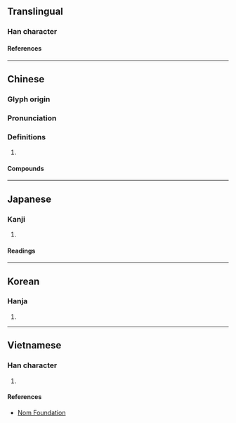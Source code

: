{{also|岖}}
{{character info}}
==Translingual==

===Han character===
{{Han char|rn=46|rad=山|as=11|sn=14|four=21716|canj=USRR|ids=⿰山區}}

====References====
{{Han ref|kx=0318.430|dkj=08426|dj=0619.100|hdz=10793.090|uh=5D87}}

----

==Chinese==
{{zh-forms|s=岖}}

===Glyph origin===
{{Han etym}}

===Pronunciation===
{{zh-pron
|m=qū
|c=keoi1
|mn=khu
|mc=y
|oc=y
|cat=
}}

===Definitions===
{{zh-hanzi}}

# {{zh-only|崎嶇|[[rugged]], [[rough]]|嶇嶔|[[steep]], [[sheer]]}}

====Compounds====
{{zh-der|嶇嶔|崎嶇鳥道|崎嶇不平|崎嶇}}

----

==Japanese==

===Kanji===
{{ja-kanji|grade=|rs=山11}}

# {{rfdef|ja|sort=山11}}

====Readings====
{{ja-readings
|goon=く
|kanon=く
|kun=けわ-し.い
}}

----

==Korean==

===Hanja===
{{ko-hanja|구}}

# {{rfdef|ko|sort=山11}}

----

==Vietnamese==

===Han character===
{{vi-readings|rs=山11|reading=khu}}

# {{rfdef|vi|sort=山11}}

====References====
* [http://nomfoundation.org/common/nom_details.php?codepoint=5d87 Nom Foundation]